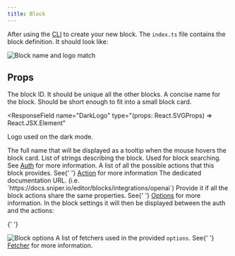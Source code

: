 ```yaml
---
title: Block
---
```


After using the [CLI](./cli) to create your new block. The `index.ts` file contains the block definition. It should look like:

<Frame>
  <img
    src="/images/contribute/block-name-logo-match.png"
    alt="Block name and logo match"
  />
</Frame>

## Props

<ResponseField name="id" type="string" required>
  The block ID. It should be unique all the other blocks.
</ResponseField>

<ResponseField name="name" type="string" required>
  A concise name for the block. Should be short enough to fit into a small block
  card.
</ResponseField>

<ResponseField
  name="LightLogo"
  type="(props: React.SVGProps<SVGSVGElement>) => React.JSX.Element"
  required
/>

<ResponseField
  name="DarkLogo"
  type="(props: React.SVGProps<SVGSVGElement>) => React.JSX.Element"
>
  Logo used on the dark mode.
</ResponseField>

<ResponseField name="fullName" type="string">
  The full name that will be displayed as a tooltip when the mouse hovers the
  block card.
</ResponseField>

<ResponseField name="tags" type="string[]">
  List of strings describing the block. Used for block searching.
</ResponseField>

<ResponseField name="auth" type="Auth">
  See <a href="./auth">Auth</a> for more information.
</ResponseField>

<ResponseField name="actions" type="Action[]">
  A list of all the possible actions that this block provides. See{' '}
  <a href="./action">Action</a> for more information
</ResponseField>

<ResponseField name="docsUrl" type="string">
  The dedicated documentation URL. (i.e.
  `https://docs.sniper.io/editor/blocks/integrations/openai`)
</ResponseField>

<ResponseField name="options" type="z.ZodObject<any>">
  Provide it if all the block actions share the same properties. See{' '}
  <a href="./options">Options</a> for more information. In the block settings it
  will then be displayed between the auth and the actions:

{' '}

<Frame style={{ maxWidth: '600px' }}>
  <img src="/images/contribute/base-options.png" alt="Block options" />
</Frame>

</ResponseField>

<ResponseField name="fetchers" type="Fetcher[]">
  A list of fetchers used in the provided <code>options</code>. See{' '}
  <a href="./fetcher">Fetcher</a> for more information.
</ResponseField>
